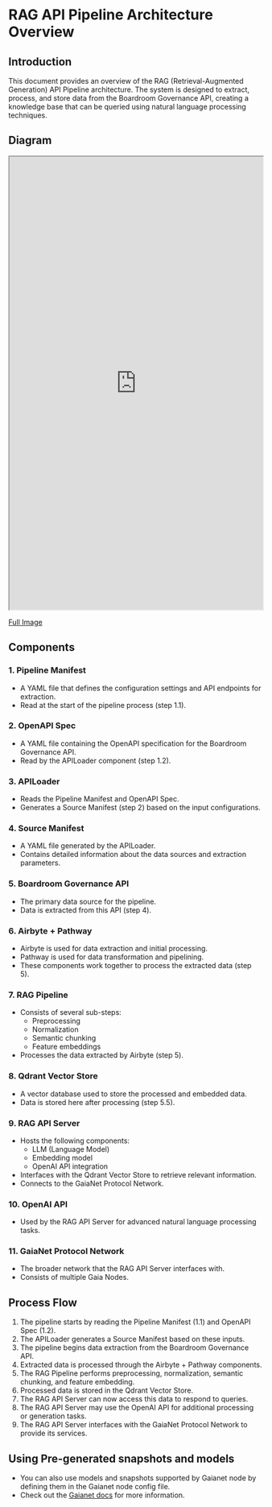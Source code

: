 # RAG API Pipeline Architecture Overview

## Introduction

This document provides an overview of the RAG (Retrieval-Augmented Generation) API Pipeline architecture. The system is designed to extract, process, and store data from the Boardroom Governance API, creating a knowledge base that can be queried using natural language processing techniques.


## Diagram

<iframe src="https://mermaid.live/view#pako:eNptVF1vozAQ_CuWXy8lAQI06HRSoqZp1aSNjns6yIODN4AKGBnTNtfkv98aSpJrzxISnp3dWY8_3mksOFCfJpJVKfk1i0qCo262HTDN5HavIIzoxx_5RtZMpa9sH9FNR9ZjvQrXWQV5VgJZsTLbQa025Orqx8E0TCKB8QOZLsPp-n4pGAd5kfoUhE8VlBgiQQVxn2Wdss7U6bINWgZJoATJFBxIsAoD0cgYSNHrnhOCVZtgG6RWTKoD-TldhPiRvtkLroY7soNsIbH2wyx8KMVrDjwBMmP1Jf1h1rIdw-7ZWKALQ8k_2YihAOQLSDRS67SLbYF_XFwuVyF-pMA9yS_w-SqcF1vgPCuTL8Gn6X1n4L0uu_nUwmwRzgSTXApRkIVAxZKVaJam6gX0O9yxew8cY0x2wFQjgUCvfDgvo2N_WOAaJChZVadCfaGcpuS7FsNeO3zxGC5Yxh5BkbUUSsQiJzh5FfJ589_MxWMH392Gd02SaCNuWQy4BgNb0Ifqi_bJ_SUkJz9am80QRWOo60vvrfCGKUYCvZmXuB3O35S2LW-3LIvh7DEd0AJkwTKOV-hdwxFVKRQQUR9_OZPPEY3KI_JYo0SwL2PqK9nAgErRJCn1dyyvcdZUHE_zTcaw46KndOCcZ9jSiZm394f671Ttq_bmZrXC-rEod1mi8UbmCKdKVbU_HOqwkWQqbbZGLIphnfEUr0L6MnGHruVeM8sG17OZY9s83pqT6501NnfcG5kWo8fjgEKrv-qeifa1GNCKlb_xQJ2awrlWfqO-N7INezLxxtee7bj2yBnQPfUtzzJs13RNDwcGx1j3T1tgZDijdpj2xPHGtuMc_wLbvGTQ"
width="100%"
height="900px" >
</iframe>

[Full Image](https://res.cloudinary.com/dwx9alovg/image/upload/v1725856208/rag-pipeline/toms0dzpmfbrmuw87xmd.png)

## Components

### 1. Pipeline Manifest

- A YAML file that defines the configuration settings and API endpoints for extraction.
- Read at the start of the pipeline process (step 1.1).

### 2. OpenAPI Spec

- A YAML file containing the OpenAPI specification for the Boardroom Governance API.
- Read by the APILoader component (step 1.2).

### 3. APILoader

- Reads the Pipeline Manifest and OpenAPI Spec.
- Generates a Source Manifest (step 2) based on the input configurations.

### 4. Source Manifest

- A YAML file generated by the APILoader.
- Contains detailed information about the data sources and extraction parameters.

### 5. Boardroom Governance API

- The primary data source for the pipeline.
- Data is extracted from this API (step 4).

### 6. Airbyte + Pathway

- Airbyte is used for data extraction and initial processing.
- Pathway is used for data transformation and pipelining.
- These components work together to process the extracted data (step 5).

### 7. RAG Pipeline

- Consists of several sub-steps:
  - Preprocessing
  - Normalization
  - Semantic chunking
  - Feature embeddings
- Processes the data extracted by Airbyte (step 5).

### 8. Qdrant Vector Store

- A vector database used to store the processed and embedded data.
- Data is stored here after processing (step 5.5).

### 9. RAG API Server

- Hosts the following components:
  - LLM (Language Model)
  - Embedding model
  - OpenAI API integration
- Interfaces with the Qdrant Vector Store to retrieve relevant information.
- Connects to the GaiaNet Protocol Network.

### 10. OpenAI API

- Used by the RAG API Server for advanced natural language processing tasks.

### 11. GaiaNet Protocol Network

- The broader network that the RAG API Server interfaces with.
- Consists of multiple Gaia Nodes.

## Process Flow

1. The pipeline starts by reading the Pipeline Manifest (1.1) and OpenAPI Spec (1.2).
2. The APILoader generates a Source Manifest based on these inputs.
3. The pipeline begins data extraction from the Boardroom Governance API.
4. Extracted data is processed through the Airbyte + Pathway components.
5. The RAG Pipeline performs preprocessing, normalization, semantic chunking, and feature embedding.
6. Processed data is stored in the Qdrant Vector Store.
7. The RAG API Server can now access this data to respond to queries.
8. The RAG API Server may use the OpenAI API for additional processing or generation tasks.
9. The RAG API Server interfaces with the GaiaNet Protocol Network to provide its services.

## Using Pre-generated snapshots and models
 - You can also use models and snapshots supported by Gaianet node by defining them in the Gaianet node config file.
 - Check out the [Gaianet docs](http://docs.gaianet.ai) for more information.
